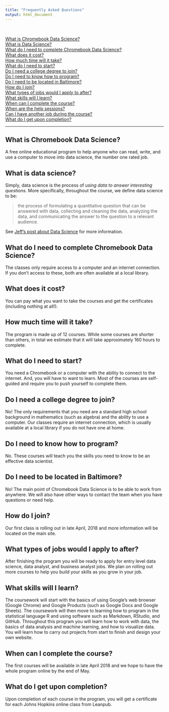 ```yaml
---
title: "Frequently Asked Questions"
output: html_document
---
```


</br>

[What is Chromebook Data Science?](#what-is-chromebook-data-science)  
[What is Data Science?](#what-is-data-science)  
[What do I need to complete Chromebook Data Science?](#what-do-i-need-to-complete-chromebook-data-science)  
[What does it cost?](#what-does-it-cost)  
[How much time will it take?](#how-much-time-will-it-take)  
[What do I need to start?](#what-do-i-need-to-start)  
[Do I need a college degree to join?](#do-i-need-a-college-degree-to-join)  
[Do I need to know how to program?](#do-i-need-to-know-how-to-program)  
[Do I need to be located in Baltimore?](#do-i-need-to-be-located-in-baltimore)  
[How do I join?](#how-do-i-join)  
[What types of jobs would I apply to after?](#what-types-of-jobs-would-i-apply-to-after)  
[What skills will I learn?](#what-skills-will-i-learn)  
[When can I complete the course?](#when-can-i-complete-the-course)  
[When are the help sessions?](#when-are-the-help-sessions)  
[Can I have another job during the course?](#can-i-have-another-job-during-the-course)  
[What do I get upon completion?](#what-do-i-get-upon-completion)  

-----

## What is Chromebook Data Science?

A free online educational program to help anyone who can read, write, and use a computer to move into data science, the number one rated job.


## What is data science?

Simply, data science is the process of *using data to answer interesting questions*. More specifically, throughout the course, we define data science to be:

> the process of formulating a quantitative question that can be answered with data, collecting and cleaning the data, analyzing the data, and communicating the answer to the question to a relevant audience.

See [Jeff's post about Data Science](https://simplystatistics.org/2015/03/17/data-science-done-well-looks-easy-and-that-is-a-big-problem-for-data-scientists/) for more information.

## What do I need to complete Chromebook Data Science?

The classes only require access to a computer and an internet connection. If you don't access to these, both are often available at a local library.

## What does it cost? 

You can pay what you want to take the courses and get the certificates (including nothing at all!). 

## How much time will it take?

The program is made up of 12 courses. While some courses are shorter than others, in total we estimate that it will take approximately 160 hours to complete. 

## What do I need to start?

You need a Chromebook or a computer with the ability to connect to the internet.  And, you will have to want to learn.  Most of the courses are self-guided and require you to push yourself to complete them. 

## Do I need a college degree to join?

No!  The only requirements that you need are a standard high school background in mathematics (such as algebra) and the ability to use a computer.  Our classes require an internet connection, which is usually available at a local library if you do not have one at home.

## Do I need to know how to program?

No. These courses will teach you the skills you need to know to be an effective data scientist.  

## Do I need to be located in Baltimore?

No!  The main point of Chromebook Data Science is to be able to work from anywhere.  We will also have other ways to contact the team when you have questions or need help.

## How do I join?

Our first class is rolling out in late April, 2018 and more information will be located on the main site.

## What types of jobs would I apply to after?

After finishing the program you will be ready to apply for entry level data science, data analyst, and business analyst jobs. We plan on rolling out more courses to help you build your skills as you grow in your job. 

## What skills will I learn?

The coursework will start with the basics of using Google's web browser (Google Chrome) and Google Products (such as Google Docs and Google Sheets). The coursework will then move to learning how to program in the statistical language R and using software such as Markdown, RStudio, and GitHub. Throughout this program you will learn how to work with data, the basics of data analysis and machine learning, and how to visualize data. You will learn how to carry out projects from start to finish and design your own website.

## When can I complete the course?

The first courses will be available in late April 2018 and we hope to have the whole program online by the end of May. 

<!-- ## When are the help sessions?

Details coming soon.


## Can I have another job during the course?

Depending upon the flexibility of your current job, you may be able to have another job while you complete this course. Having another job may slow down your progress, but it is possible to have a job and complete this program. 

-->

## What do I get upon completion?

Upon completion of each course in the program, you will get a certificate for each Johns Hopkins online class from Leanpub.